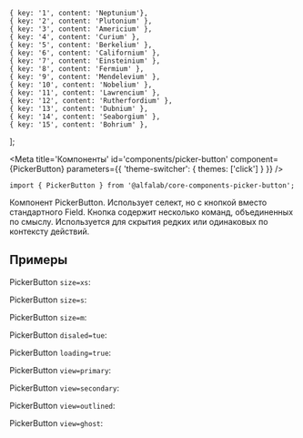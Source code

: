 

    { key: '1', content: 'Neptunium'},
    { key: '2', content: 'Plutonium' },
    { key: '3', content: 'Americium' },
    { key: '4', content: 'Curium' },
    { key: '5', content: 'Berkelium' },
    { key: '6', content: 'Californium' },
    { key: '7', content: 'Einsteinium' },
    { key: '8', content: 'Fermium' },
    { key: '9', content: 'Mendelevium' },
    { key: '10', content: 'Nobelium' },
    { key: '11', content: 'Lawrencium' },
    { key: '12', content: 'Rutherfordium' },
    { key: '13', content: 'Dubnium' },
    { key: '14', content: 'Seaborgium' },
    { key: '15', content: 'Bohrium' },
];

<Meta
    title='Компоненты'
    id='components/picker-button'
    component={PickerButton}
    parameters={{ 'theme-switcher': { themes: ['click'] } }}
/>


<!-- Canvas -->

<Story name='Picker button'>
    <PickerButton
        options={options}
        label={text('label', 'some label')}
        size={select('size', ['xs', 's', 'm'], 'm')}
        view={select('view', ['link', 'filled', 'primary', 'secondary', 'outlined', 'ghost'], 'secondary')}
        disabled={boolean('disabled', false)}
        loading={boolean('loading', false)}
        multiple={boolean('multiple', true)}
        allowUnselect={boolean('allowUnselect', true)}
    />
</Story>


<!-- Docs -->

<ComponentHeader
    name='PickerButton'
    version={version}
    package='@alfalab/core-components-picker-button'
    stage={1}
/>

```tsx
import { PickerButton } from '@alfalab/core-components-picker-button';
```

Компонент PickerButton. Использует селект, но с кнопкой вместо стандартного Field.
Кнопка содержит несколько команд, объединенных по смыслу. Используется для скрытия редких или одинаковых по контексту действий.

<PickerButton options={options} label='Picker Button' />

## Примеры

PickerButton `size=xs`:
<PickerButton label='Picker Button' options={options} size='xs' />
<div style={{height: 32}} />

PickerButton `size=s`:
<PickerButton label='Picker Button' options={options} size='s' />
<div style={{height: 32}} />

PickerButton `size=m`:
<PickerButton label='Picker Button' options={options} size='m' />
<div style={{height: 32}} />

PickerButton `disaled=tue`:
<PickerButton label='Picker Button' options={options} disabled={true} />
<div style={{height: 32}} />

PickerButton `loading=true`:
<PickerButton label='Picker Button' options={options} loading={true} />
<div style={{height: 32}} />

PickerButton `view=primary`:
<PickerButton label='Picker Button' options={options} view='primary' />
<div style={{height: 32}} />

PickerButton `view=secondary`:
<PickerButton label='Picker Button' options={options} view='secondary' />
<div style={{height: 32}} />

PickerButton `view=outlined`:
<PickerButton label='Picker Button' options={options} view='outlined' />
<div style={{height: 32}} />

PickerButton `view=ghost`:
<PickerButton label='Picker Button' options={options} view='ghost' />
<div style={{height: 32}} />

<Props of={PickerButton} />